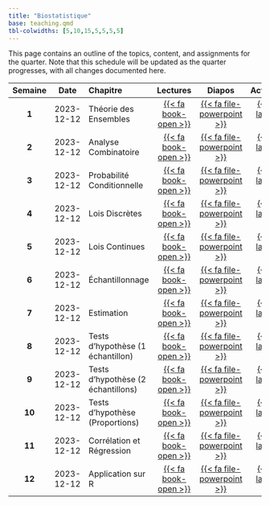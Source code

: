 ```yaml
---
title: "Biostatistique"
base: teaching.qmd
tbl-colwidths: [5,10,15,5,5,5,5]
---
```


This page contains an outline of the topics, content, and assignments for the quarter. Note that this schedule will be updated as the quarter progresses, with all changes documented here.

::: column-body
| **Semaine** |  **Date**  | **Chapitre**                          |       **Lectures**        |                                                    **Diapos**                                                     |     **Activités**      |         **TD**          |
|:---------:|:---------:|:----------|:---------:|:---------:|:---------:|:---------:|
|  **1**   | 2023-12-12 | Théorie des Ensembles              | [{{< fa book-open >}}](#){.unclickable-button} |      [{{< fa file-powerpoint >}}](slides/theorie_des_ensembles.pdf "Théorie des Ensembles"){target="_blank"}      | [{{< fa laptop >}}](#){.unclickable-button} | [{{< fa clipboard >}}](#){.unclickable-button} |
|  **2**   | 2023-12-12 | Analyse Combinatoire               | [{{< fa book-open >}}](#){.unclickable-button} |       [{{< fa file-powerpoint >}}](slides/analyse_combinatoire.pdf "Analyse Combinatoire"){target="_blank"}       | [{{< fa laptop >}}](#){.unclickable-button} | [{{< fa clipboard >}}](#){.unclickable-button} |
|  **3**   | 2023-12-12 | Probabilité Conditionnelle         | [{{< fa book-open >}}](#){.unclickable-button} | [{{< fa file-powerpoint >}}](slides/probabilite_conditionnelle.pdf "Probabilité Conditionnelle"){target="_blank"} | [{{< fa laptop >}}](#){.unclickable-button} | [{{< fa clipboard >}}](#){.unclickable-button} |
|  **4**   | 2023-12-12 | Lois Discrètes                     | [{{< fa book-open >}}](#){.unclickable-button} |             [{{< fa file-powerpoint >}}](slides/lois_discretes.pdf "Lois Discrètes"){target="_blank"}             | [{{< fa laptop >}}](#){.unclickable-button} | [{{< fa clipboard >}}](#){.unclickable-button} |
|  **5**   | 2023-12-12 | Lois Continues                     | [{{< fa book-open >}}](#){.unclickable-button} |                                          [{{< fa file-powerpoint >}}](#){.unclickable-button}                                           | [{{< fa laptop >}}](#){.unclickable-button} | [{{< fa clipboard >}}](#){.unclickable-button} |
|  **6**   | 2023-12-12 | Échantillonnage                    | [{{< fa book-open >}}](#){.unclickable-button} |                                          [{{< fa file-powerpoint >}}](#){.unclickable-button}                                           | [{{< fa laptop >}}](#){.unclickable-button} | [{{< fa clipboard >}}](#){.unclickable-button} |
|  **7**   | 2023-12-12 | Estimation                         | [{{< fa book-open >}}](#){.unclickable-button} |                                          [{{< fa file-powerpoint >}}](#){.unclickable-button}                                           | [{{< fa laptop >}}](#){.unclickable-button} | [{{< fa clipboard >}}](#){.unclickable-button} |
|  **8**   | 2023-12-12 | Tests d'hypothèse (1 échantillon)  | [{{< fa book-open >}}](#){.unclickable-button} |                                          [{{< fa file-powerpoint >}}](#){.unclickable-button}                                           | [{{< fa laptop >}}](#){.unclickable-button} | [{{< fa clipboard >}}](#){.unclickable-button} |
|  **9**   | 2023-12-12 | Tests d'hypothèse (2 échantillons) | [{{< fa book-open >}}](#){.unclickable-button} |                                          [{{< fa file-powerpoint >}}](#){.unclickable-button}                                           | [{{< fa laptop >}}](#){.unclickable-button} | [{{< fa clipboard >}}](#){.unclickable-button} |
|  **10**  | 2023-12-12 | Tests d'hypothèse (Proportions)    | [{{< fa book-open >}}](#){.unclickable-button} |                                          [{{< fa file-powerpoint >}}](#){.unclickable-button}                                           | [{{< fa laptop >}}](#){.unclickable-button} | [{{< fa clipboard >}}](#){.unclickable-button} |
|  **11**  | 2023-12-12 | Corrélation et Régression          | [{{< fa book-open >}}](#){.unclickable-button} |                                          [{{< fa file-powerpoint >}}](#){.unclickable-button}                                           | [{{< fa laptop >}}](#){.unclickable-button} | [{{< fa clipboard >}}](#){.unclickable-button} |
|  **12**  | 2023-12-12 | Application sur R                  | [{{< fa book-open >}}](#){.unclickable-button} |                                          [{{< fa file-powerpoint >}}](#){.unclickable-button}                                           | [{{< fa laptop >}}](#){.unclickable-button} | [{{< fa clipboard >}}](#){.unclickable-button} |
:::
